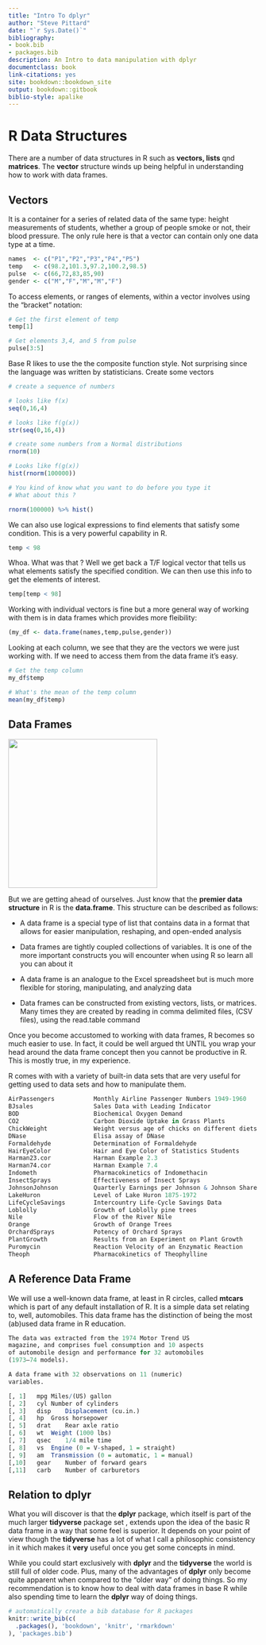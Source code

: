 ```yaml
--- 
title: "Intro To dplyr"
author: "Steve Pittard"
date: "`r Sys.Date()`"
bibliography:
- book.bib
- packages.bib
description: An Intro to data manipulation with dplyr
documentclass: book
link-citations: yes
site: bookdown::bookdown_site
output: bookdown::gitbook
biblio-style: apalike
---
```


# R Data Structures

There are a number of data structures in R such as **vectors, lists** qnd **matrices**. The **vector** structure winds up being helpful in understanding how to work with data frames. 

## Vectors

It is a container for a series of related data of the same type: height measurements of students, whether a group of people smoke or not, their blood pressure. The only rule here is that a vector can contain only one data type at a time.


```r
names  <- c("P1","P2","P3","P4","P5")
temp   <- c(98.2,101.3,97.2,100.2,98.5)
pulse  <- c(66,72,83,85,90)
gender <- c("M","F","M","M","F")
```

To access elements, or ranges of elements, within a vector involves using the "bracket" notation:

```r
# Get the first element of temp
temp[1]

# Get elements 3,4, and 5 from pulse
pulse[3:5]
```

Base R likes to use the the composite function style. Not surprising since the language was written by statisticians. Create some vectors

```r
# create a sequence of numbers

# looks like f(x)
seq(0,16,4)

# looks like f(g(x))
str(seq(0,16,4))

# create some numbers from a Normal distributions
rnorm(10)

# Looks like f(g(x))
hist(rnorm(100000))

# You kind of know what you want to do before you type it
# What about this ? 

rnorm(100000) %>% hist()
```



We can also use logical expressions to find elements that satisfy some condition. This is a very powerful capability in R. 

```r
temp < 98
```

Whoa. What was that ? Well we get back a T/F logical vector that tells us what elements satisfy the specified condition. We can then use this info to get the elements of interest.

```r
temp[temp < 98]
```

Working with individual vectors is fine but a more general way of working with them is in data frames which provides more fleibility:

```r
(my_df <- data.frame(names,temp,pulse,gender)) 
```

Looking at each column, we see that they are the vectors we were just working with. If we need to access them from the data frame it's easy.

```r
# Get the temp column
my_df$temp

# What's the mean of the temp column
mean(my_df$temp)
```

## Data Frames

![](./figures/dframe.png){width=300}

But we are getting ahead of ourselves. Just know that the **premier data structure** in R is the **data.frame**. This structure can be described as follows:

  - A data frame is a special type of list that contains data in a format that allows for easier manipulation, reshaping, and open-ended analysis
  
  - Data frames are tightly coupled collections of variables. It is one of the more important constructs you will encounter when using R so learn all you can about it
  
  - A data frame is an analogue to the Excel spreadsheet but is much more flexible for storing, manipulating, and analyzing data
  
  - Data frames can be constructed from existing vectors, lists, or matrices. Many times they are created by reading in comma delimited files, (CSV files), using the read.table command
  
Once you become accustomed to working with data frames, R becomes so much easier to use. In fact, it could be well argued tht UNTIL you wrap your head around the data frame concept then you cannot be productive in R. This is mostly true, in my experience. 



R comes with with a variety of built-in data sets that are very useful for getting used to data sets and how to manipulate them.

```r
AirPassengers           Monthly Airline Passenger Numbers 1949-1960
BJsales                 Sales Data with Leading Indicator
BOD                     Biochemical Oxygen Demand
CO2                     Carbon Dioxide Uptake in Grass Plants
ChickWeight             Weight versus age of chicks on different diets
DNase                   Elisa assay of DNase
Formaldehyde            Determination of Formaldehyde
HairEyeColor            Hair and Eye Color of Statistics Students
Harman23.cor            Harman Example 2.3
Harman74.cor            Harman Example 7.4
Indometh                Pharmacokinetics of Indomethacin
InsectSprays            Effectiveness of Insect Sprays
JohnsonJohnson          Quarterly Earnings per Johnson & Johnson Share
LakeHuron               Level of Lake Huron 1875-1972
LifeCycleSavings        Intercountry Life-Cycle Savings Data
Loblolly                Growth of Loblolly pine trees
Nile                    Flow of the River Nile
Orange                  Growth of Orange Trees
OrchardSprays           Potency of Orchard Sprays
PlantGrowth             Results from an Experiment on Plant Growth
Puromycin               Reaction Velocity of an Enzymatic Reaction
Theoph                  Pharmacokinetics of Theophylline
```


## A Reference Data Frame

We will use a well-known data frame, at least in R circles, called **mtcars** which is part of any default installation of R. It is a simple data set relating to, well, automobiles. This data frame has the distinction of being the most (ab)used data frame in R education. 

```r
The data was extracted from the 1974 Motor Trend US 
magazine, and comprises fuel consumption and 10 aspects 
of automobile design and performance for 32 automobiles 
(1973–74 models).

A data frame with 32 observations on 11 (numeric) 
variables.

[, 1]	mpg	Miles/(US) gallon
[, 2]	cyl	Number of cylinders
[, 3]	disp	Displacement (cu.in.)
[, 4]	hp	Gross horsepower
[, 5]	drat	Rear axle ratio
[, 6]	wt	Weight (1000 lbs)
[, 7]	qsec	1/4 mile time
[, 8]	vs	Engine (0 = V-shaped, 1 = straight)
[, 9]	am	Transmission (0 = automatic, 1 = manual)
[,10]	gear	Number of forward gears
[,11]	carb	Number of carburetors
```


## Relation to dplyr

What you will discover is that the **dplyr** package, which itself is part of the much larger **tidyverse** package set , extends upon the idea of the basic R data frame in a way that some feel is superior. It depends on your point of view though the **tidyverse** has a lot of what I call a philosophic consistency in it which makes it **very** useful once you get some concepts in mind.

While you could start exclusively with **dplyr** and the **tidyverse** the world is still full of older code. Plus, many of the advantages of **dplyr** only become quite apparent when compared to the "older way" of doing things.  So my recommendation is to know how to deal with data frames in base R while also spending time to learn the **dplyr** way of doing things.





```r
# automatically create a bib database for R packages
knitr::write_bib(c(
  .packages(), 'bookdown', 'knitr', 'rmarkdown'
), 'packages.bib')
```